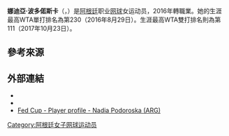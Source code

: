 {{Infobox 网球
|姓名=Nadia Podoroska
|image=Podoroska US16 (9) (29862716915).jpg 
|国籍={{ARG}}
|生年=1997年
|生日={{birth date and age|mf=yes|1997|2|10}}
|出生地=[[阿根廷|阿根廷]][[罗萨里奥|罗萨里奥]]
|居住地=[[阿根廷|阿根廷]][[罗萨里奥|罗萨里奥]]
|身高=170
|体重=55
|持拍手=右
|反拍=雙手
|转职业年=2016年
|球拍=
|球衣=
|球鞋=
|单打最高排名=42（2021年5月17日）
|双打最高排名=111（2017年10月23日）
|现单打排名=42（2021年5月31日）
|现双打排名=132（2021年5月31日）
|单打冠军头衔=（WTA）0（ITF）14
|双打冠军头衔=（WTA）1（ITF）7
|职业战绩={{tennis record|won=267|lost=144}}
|雙打職業戰績={{tennis record|won=98|lost=76}}
|奖金=$991,831[[美元|美元]]
|澳网最好成绩=第二輪（2021）
|法网最好成绩=四強（2020）
|温网最好成绩=
|美网最好成绩=第一輪（2016）
|澳網雙打最好成績=第一輪 (2021)
|法網雙打最好成績=四強 (2021)
|溫網雙打最好成績=
|美網雙打最好成績=
|大满贯个数=
|奥运会最好成绩=
| Team                  = yes
| FedCupresult          = {{tennis record|won=12|lost=5}}
}}

'''娜迪亞·波多偌斯卡'''（{{lang-en|'''Nadia Podoroska'''}}，{{bd|1997年|2月10日|catIdx=Podoroska , Nadia}}）是[[阿根廷|阿根廷]]职业[[网球|网球]]女运动员，2016年轉職業。她的生涯最高WTA單打排名為第230（2016年8月29日）。生涯最高WTA雙打排名則為第111（2017年10月23日）。

==參考來源==
{{reflist}}

==外部連結==
* {{WTA|19095}}
* {{ITF Profile|id=100200811}}
* [http://www.fedcup.com/en/players/player.aspx?id=800364659 Fed Cup - Player profile - Nadia Podoroska (ARG)] {{Wayback|url=http://www.fedcup.com/en/players/player.aspx?id=800364659 |date=20200222223423 }}

{{DEFAULTSORT:Podoroska , Nadia}}

[[Category:阿根廷女子网球运动员|Category:阿根廷女子网球运动员]]